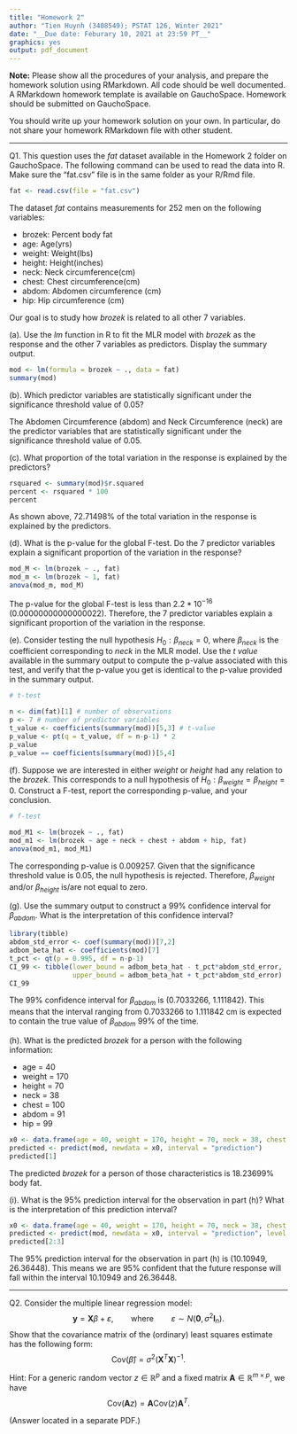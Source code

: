 ```yaml
---
title: "Homework 2"
author: "Tien Huynh (3408549); PSTAT 126, Winter 2021"
date: "__Due date: Feburary 10, 2021 at 23:59 PT__"
graphics: yes
output: pdf_document
---
```


__Note:__ Please show all the procedures of your analysis, and prepare the homework solution using RMarkdown. All code should be well documented. A RMarkdown homework template is available on GauchoSpace. Homework should be submitted on GauchoSpace.

You should write up your homework solution on your own. In particular, do not share your homework RMarkdown file with other student.
 
---------------------------------

Q1. This question uses the _fat_ dataset available in the Homework 2 folder on GauchoSpace. The following command can be used to read the data into R. Make sure the "fat.csv" file is in the same folder as your R/Rmd file.

```r
fat <- read.csv(file = "fat.csv")
```

The dataset _fat_ contains measurements for 252 men on the following variables:

- brozek: Percent body fat 
- age: Age(yrs)
- weight: Weight(lbs)
- height: Height(inches)
- neck: Neck circumference(cm)
- chest: Chest circumference(cm)
- abdom: Abdomen circumference (cm)
- hip: Hip circumference (cm)

Our goal is to study how _brozek_ is related to all other 7 variables.

  (a). Use the _lm_ function in R to fit the MLR model with
  _brozek_ as the response and the other 7 variables as
  predictors. Display the summary output.
  
```r
mod <- lm(formula = brozek ~ ., data = fat)
summary(mod)
```
  
  
  (b). Which predictor variables are statistically significant under the significance threshold value of 0.05? 

The Abdomen Circumference (abdom) and Neck Circumference (neck) are the predictor variables that are statistically significant under the significance threshold value of 0.05. 

  (c). What proportion of the total variation in the response is
  explained by the predictors?
  
```r
rsquared <- summary(mod)$r.squared
percent <- rsquared * 100
percent
```
  
  As shown above, 72.71498% of the total variation in the response is explained by the predictors.
  
  (d). What is the p-value for the global F-test. Do the 7 predictor variables explain a significant proportion of the variation in the response? 
  
```r
mod_M <- lm(brozek ~ ., fat)
mod_m <- lm(brozek ~ 1, fat)
anova(mod_m, mod_M)
```
  
The p-value for the global F-test is less than $2.2*10^{-16}$ (0.00000000000000022). Therefore, the 7 predictor variables explain a significant proportion of the variation in the response.
  
  (e). Consider testing the null hypothesis $H_0: \beta_{neck} = 0$, where $\beta_{neck}$ is the coefficient corresponding to _neck_ in the MLR model. Use the _t value_ available in the summary output to compute the p-value associated with this test, and verify that the p-value you get is identical to the p-value provided in the summary output. 
  
```r
# t-test

n <- dim(fat)[1] # number of observations
p <- 7 # number of predictor variables
t_value <- coefficients(summary(mod))[5,3] # t-value
p_value <- pt(q = t_value, df = n-p-1) * 2
p_value
p_value == coefficients(summary(mod))[5,4]
```

  
  (f). Suppose we are interested in either _weight_ or _height_ had any relation to the _brozek_. This corresponds to a null hypothesis of $H_0: \beta_{weight} = \beta_{height} = 0$. Construct a F-test, report the corresponding p-value, and your conclusion.
  
```r
# f-test

mod_M1 <- lm(brozek ~ ., fat)
mod_m1 <- lm(brozek ~ age + neck + chest + abdom + hip, fat)
anova(mod_m1, mod_M1)
```
  The corresponding p-value is 0.009257. Given that the significance threshold value is 0.05, the null hypothesis is rejected. Therefore, $\beta_{weight}$ and/or $\beta_{height}$ is/are not equal to zero.
  
  (g). Use the summary output to construct a 99\% confidence interval for $\beta_{abdom}$. What is the interpretation of this confidence interval?
  
```r
library(tibble)
abdom_std_error <- coef(summary(mod))[7,2]
adbom_beta_hat <- coefficients(mod)[7]
t_pct <- qt(p = 0.995, df = n-p-1)
CI_99 <- tibble(lower_bound = adbom_beta_hat - t_pct*abdom_std_error,
                upper_bound = adbom_beta_hat + t_pct*abdom_std_error)
CI_99
```
  The 99% confidence interval for $\beta_{abdom}$ is (0.7033266, 1.111842). This means that the interval ranging from 0.7033266 to 1.111842 cm is expected to contain the true value of $\beta_{abdom}$ 99% of the time.
  
  (h). What is the predicted _brozek_ for a person with the following information:
  
  - age = 40
  - weight = 170
  - height = 70
  - neck = 38
  - chest = 100
  - abdom = 91
  - hip = 99
  
```r
x0 <- data.frame(age = 40, weight = 170, height = 70, neck = 38, chest = 100, abdom = 91, hip = 99)
predicted <- predict(mod, newdata = x0, interval = "prediction")
predicted[1]
```
  The predicted _brozek_ for a person of those characteristics is 18.23699% body fat.
  
  (i). What is the 95\% prediction interval for the observation in part (h)? What is the interpretation of this prediction interval?
  
```r
x0 <- data.frame(age = 40, weight = 170, height = 70, neck = 38, chest = 100, abdom = 91, hip = 99)
predicted <- predict(mod, newdata = x0, interval = "prediction", level = .95)
predicted[2:3]
```
The 95\% prediction interval for the observation in part (h) is (10.10949, 26.36448). This means we are 95\% confident that the future response will fall within the interval 10.10949 and 26.36448.

----------------------------------------------

Q2. Consider the multiple linear regression model:
$$
\mathbf{y} = \mathbf{X} \beta + \varepsilon, \qquad \text{where} \qquad \varepsilon \sim N(\mathbf{0}, \sigma^2 \mathbf{I}_n).
$$
Show that the covariance matrix of the (ordinary) least squares estimate has the following form:
$$
\mathrm{Cov}(\hat{\beta}) =  \sigma^2 (\mathbf{X}^T \mathbf{X})^{-1}.
$$


Hint: For a generic random vector $z \in \mathbb{R}^p$ and a fixed matrix $\mathbf{A} \in \mathbb{R}^{m \times p}$, we have
$$
\mathrm{Cov}(\mathbf{A} z) = \mathbf{A} \mathrm{Cov}(z) \mathbf{A}^T.
$$

(Answer located in a separate PDF.)